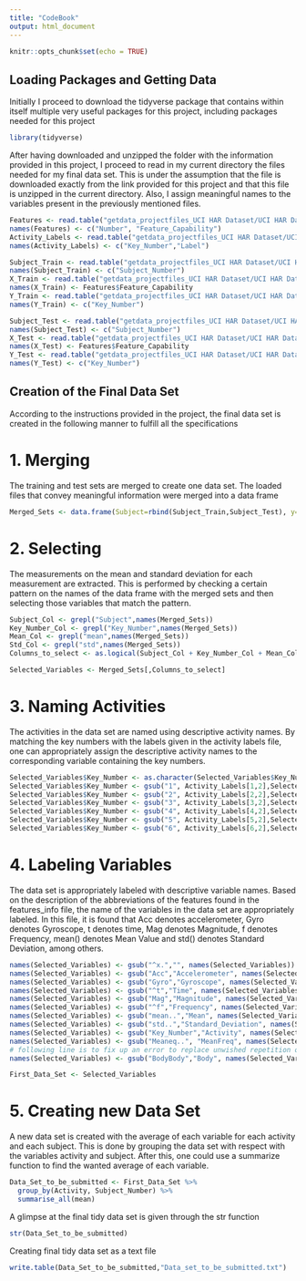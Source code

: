 ---
title: "CodeBook"
output: html_document
---

```{r setup, include=FALSE}
knitr::opts_chunk$set(echo = TRUE)
```

## Loading Packages and Getting Data

Initially I proceed to download the tidyverse package that contains within itself multiple very
useful packages for this project, including packages needed for this project

```{r}

library(tidyverse)

```

After having downloaded and unzipped the folder with the information provided in this project, I
proceed to read in my current directory the files needed for my final data set. This is under the 
assumption that the file is downloaded exactly from the link provided for this project and that 
this file is unzipped in the current directory. Also, I assign meaningful names to the variables 
present in the previously mentioned files. 

```{r}

Features <- read.table("getdata_projectfiles_UCI HAR Dataset/UCI HAR Dataset/features.txt")
names(Features) <- c("Number", "Feature_Capability")
Activity_Labels <- read.table("getdata_projectfiles_UCI HAR Dataset/UCI HAR Dataset/activity_labels.txt")
names(Activity_Labels) <- c("Key_Number","Label")

Subject_Train <- read.table("getdata_projectfiles_UCI HAR Dataset/UCI HAR Dataset/train/subject_train.txt")
names(Subject_Train) <- c("Subject_Number")
X_Train <- read.table("getdata_projectfiles_UCI HAR Dataset/UCI HAR Dataset/train/X_train.txt")
names(X_Train) <- Features$Feature_Capability
Y_Train <- read.table("getdata_projectfiles_UCI HAR Dataset/UCI HAR Dataset/train/y_train.txt")
names(Y_Train) <- c("Key_Number")

Subject_Test <- read.table("getdata_projectfiles_UCI HAR Dataset/UCI HAR Dataset/test/subject_test.txt")
names(Subject_Test) <- c("Subject_Number")
X_Test <- read.table("getdata_projectfiles_UCI HAR Dataset/UCI HAR Dataset/test/X_test.txt")
names(X_Test) <- Features$Feature_Capability
Y_Test <- read.table("getdata_projectfiles_UCI HAR Dataset/UCI HAR Dataset/test/y_test.txt")
names(Y_Test) <- c("Key_Number")

```


## Creation of the Final Data Set

According to the instructions provided in the project, the final data set is created in the following manner to
fulfill all the specifications

# 1. Merging

The training and test sets are merged to create one data set. The loaded files that convey meaningful information were merged into a data frame   

```{r}

Merged_Sets <- data.frame(Subject=rbind(Subject_Train,Subject_Test), y=rbind(Y_Train,Y_Test), x=rbind(X_Train,X_Test))

```

# 2. Selecting

The measurements on the mean and standard deviation for each measurement are extracted. This is performed by
checking a certain pattern on the names of the data frame with the merged sets and then selecting those variables that match the pattern.

```{r}

Subject_Col <- grepl("Subject",names(Merged_Sets))
Key_Number_Col <- grepl("Key_Number",names(Merged_Sets))
Mean_Col <- grepl("mean",names(Merged_Sets))
Std_Col <- grepl("std",names(Merged_Sets))
Columns_to_select <- as.logical(Subject_Col + Key_Number_Col + Mean_Col + Std_Col)

Selected_Variables <- Merged_Sets[,Columns_to_select]

```

# 3. Naming Activities

The activities in the data set are named using descriptive activity names. By matching the key numbers with
the labels given in the activity labels file, one can appropriately assign the descriptive activity names to the corresponding variable containing the key numbers. 

```{r}

Selected_Variables$Key_Number <- as.character(Selected_Variables$Key_Number) 
Selected_Variables$Key_Number <- gsub("1", Activity_Labels[1,2],Selected_Variables$Key_Number) 
Selected_Variables$Key_Number <- gsub("2", Activity_Labels[2,2],Selected_Variables$Key_Number)  
Selected_Variables$Key_Number <- gsub("3", Activity_Labels[3,2],Selected_Variables$Key_Number)  
Selected_Variables$Key_Number <- gsub("4", Activity_Labels[4,2],Selected_Variables$Key_Number)  
Selected_Variables$Key_Number <- gsub("5", Activity_Labels[5,2],Selected_Variables$Key_Number)  
Selected_Variables$Key_Number <- gsub("6", Activity_Labels[6,2],Selected_Variables$Key_Number)

```

# 4. Labeling Variables

The data set is appropriately labeled with descriptive variable names. Based on the description of the abbreviations of the features found in the features_info file, the name of the variables in the data set are appropriately labeled. In this file, it is found that Acc denotes accelerometer, Gyro denotes Gyroscope, t denotes time, Mag denotes Magnitude, f denotes Frequency, mean() denotes Mean Value and std() denotes Standard Deviation, among others.    

```{r}

names(Selected_Variables) <- gsub("^x.","", names(Selected_Variables))
names(Selected_Variables) <- gsub("Acc","Accelerometer", names(Selected_Variables))
names(Selected_Variables) <- gsub("Gyro","Gyroscope", names(Selected_Variables))
names(Selected_Variables) <- gsub("^t","Time", names(Selected_Variables))
names(Selected_Variables) <- gsub("Mag","Magnitude", names(Selected_Variables))
names(Selected_Variables) <- gsub("^f","Frequency", names(Selected_Variables))
names(Selected_Variables) <- gsub("mean..","Mean", names(Selected_Variables))
names(Selected_Variables) <- gsub("std..","Standard_Deviation", names(Selected_Variables))
names(Selected_Variables) <- gsub("Key_Number","Activity", names(Selected_Variables))
names(Selected_Variables) <- gsub("Meaneq..", "MeanFreq", names(Selected_Variables))
# following line is to fix up an error to replace unwished repetition of word Body in some of the variable names
names(Selected_Variables) <- gsub("BodyBody","Body", names(Selected_Variables))

First_Data_Set <- Selected_Variables

```

# 5. Creating new Data Set 

A new data set is created with the average of each variable for each activity and each subject. This is done by grouping the data set with respect with the variables activity and subject. After this, one could use a summarize function to find the wanted average of each variable. 

```{r}

Data_Set_to_be_submitted <- First_Data_Set %>%
  group_by(Activity, Subject_Number) %>%
  summarise_all(mean)

```

A glimpse at the final tidy data set is given through the str function 

```{r}

str(Data_Set_to_be_submitted)

```

Creating final tidy data set as a text file 

```{r}

write.table(Data_Set_to_be_submitted,"Data_set_to_be_submitted.txt")


```
